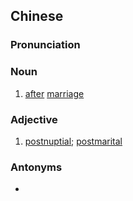 {{also|婚后}}
==Chinese==
{{zh-forms|s=婚后}}

===Pronunciation===
{{zh-pron
|m=hūnhòu
|c=fan1 hau6
|mn=hun-āu
|cat=n,a
}}

===Noun===
{{zh-noun}}

# [[after]] [[marriage]]

===Adjective===
{{zh-adj}}

# {{lb|zh|attributive}} [[postnuptial]]; [[postmarital]]

===Antonyms===
* {{zh-l|婚前}}